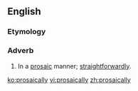 ==English==

===Etymology===
{{suffix|prosaic|ally}}

===Adverb===
{{en-adv}}

# In a [[prosaic]] manner; [[straightforwardly]].

[[ko:prosaically]]
[[vi:prosaically]]
[[zh:prosaically]]